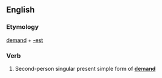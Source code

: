 ==English==

===Etymology===
[[demand]] + [[-est]]

===Verb===
{{infl|en|verb form}}

# {{archaic}} Second-person singular present simple form of '''[[demand]]'''